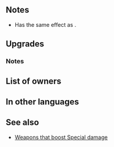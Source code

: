 {{Weapon Infobox
|tagid=SID_剛なる戦猫の爪牙
|weaponType=Beast
|might=14
|range=1
|effect=Grants Spd+3. If unit is not adjacent to an ally, grants Atk/Spd+6 during combat. At start of turn, if unit is adjacent to only beast or dragon allies or if unit is not adjacent to any ally, unit transforms (otherwise, unit reverts). If unit transforms, grants Atk+2, and if unit initiates combat, inflicts Atk/Def-4 on foe during combat and foe cannot make a follow-up attack.
|cost=400
|exclusive=1
|canUseMove=Cavalry
|statModifiers=0,14,3,0,0
|required=Adult (Cavalry)
|refinePaths=default
|refineSP=400
|refineMedals=500
|refineDews=200
|upgradedEffect=Grants Spd+3. If unit initiates combat or is not adjacent to an ally, grants Atk/Spd+6 to unit during combat, neutralizes effects that prevent unit's follow-up attacks, and deals +10 damage when Special triggers. At start of turn, if unit is adjacent to only beast or dragon allies or if unit is not adjacent to any ally, unit transforms (otherwise, unit reverts). If unit transforms, grants Atk+2, and if unit initiates combat, inflicts Atk/Def-4 on foe during combat and foe cannot make a follow-up attack.
|upgradedEffect2=Grants Spd+3. If unit initiates combat or is not adjacent to an ally, grants Atk/Spd+6 to unit during combat, neutralizes effects that prevent unit's follow-up attacks, and deals +10 damage when Special triggers. At start of turn, if unit is adjacent to only beast or dragon allies or if unit is not adjacent to any ally, unit transforms (otherwise, unit reverts). If unit transforms, grants Atk+2 to unit, inflicts Atk/Def-X on foe during combat (X = number of spaces from start position to end position of whoever initiated combat + 3; max 6), and also, if X ≥ 5, reduces damage from foe's first attack by 30% during combat.
|tagidExtraSkill1=一
|effectSkill1=At start of combat, if unit's HP ≥ 25%, grants Atk/Spd/Def/Res+4 to unit during combat and Special cooldown charge +1 to unit per attack, and also, if unit transforms, inflicts Special cooldown charge -1 on foe per attack. (Only highest value applied. Does not stack.)
|iconSkill1=Brazen Cat Fang W.png
|properties=random_owner
}}
==Notes==
* Has the same effect as {{St|Atk/Spd Solo 3}}.
{{Temporary buffs}}
{{Beast (Cavalry)}}
==Upgrades==
{{Weapon Upgrade List}}
===Notes===
{{IfUnitInitiates}}
{{Follow-up effect neutralization|preventOnly=1|name=Refined Brazen Cat Fang}}
{{FlatDamage|special=1|10}}
{{CooldownChargePlus}}
{{CooldownChargeMinus}}
{{IfUnitTransforms|Special cooldown charge -1}}
{{Beast (Cavalry) Upgrade}}
==List of owners==
{{Skill Hero List}}
==In other languages==
{{OtherLanguages
|japanese=剛なる戦猫の爪牙
|german=Frontale Pranke
|spanishEU=Garra mordaz
|spanishLA=Colmillo mordaz
|french=Croc effronté
|italian=Zanna felina
|chineseTW=剛強戰貓的爪牙
|portuguese=Presa atrevida
}}
==See also==
{{See also skills|cond=Description LIKE '%if unit is not adjacent to an ally%grants Atk/Spd+%during combat%' OR (Description LIKE '%special cooldown charge +1%special cooldown charge -1%' OR Description LIKE '%special cooldown charge -1%special cooldown charge +1%') AND Exclusive='1'}}
* [[Weapons that boost Special damage]]
{{Weapons Navbox}}